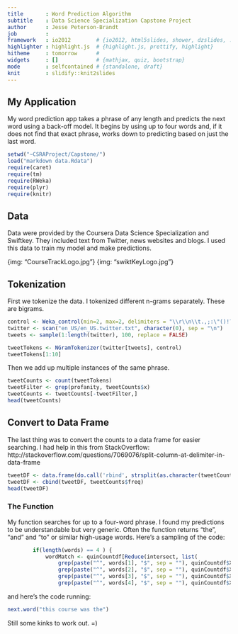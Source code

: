 ```yaml
---
title       : Word Prediction Algorithm
subtitle    : Data Science Specialization Capstone Project
author      : Jesse Peterson-Brandt
job         : 
framework   : io2012        # {io2012, html5slides, shower, dzslides, ...}
highlighter : highlight.js  # {highlight.js, prettify, highlight}
hitheme     : tomorrow      # 
widgets     : []            # {mathjax, quiz, bootstrap}
mode        : selfcontained # {standalone, draft}
knit        : slidify::knit2slides
---
```


## My Application

My word prediction app takes a phrase of any length and predicts the next word using a back-off model.
It begins by using up to four words and, if it does not find that exact phrase, works down to 
predicting based on just the last word.

```r
setwd("~CSRAProject/Capstone/")
load("markdown data.Rdata")
require(caret)
require(tm)
require(RWeka)
require(plyr) 
require(knitr)
```


## Data

Data were provided by the Coursera Data Science Specialization and Swiftkey. They included text from
Twitter, news websites and blogs. I used this data to train my model and make predictions. 

{img: "CourseTrackLogo.jpg"}
{img: "swiktKeyLogo.jpg"}


## Tokenization

First we tokenize the data. I tokenized different n-grams separately. These are bigrams.

```r
control <- Weka_control(min=2, max=2, delimiters = "\\r\\n\\t.,;:\"()!? ")
twitter <- scan("en_US/en_US.twitter.txt", character(0), sep = "\n")
tweets <- sample(1:length(twitter), 100, replace = FALSE)
```

```r
tweetTokens <- NGramTokenizer(twitter[tweets], control)
tweetTokens[1:10]
```

Then we add up multiple instances of the same phrase.

```r
tweetCounts <- count(tweetTokens)
tweetFilter <- grep(profanity, tweetCounts$x)
tweetCounts <- tweetCounts[-tweetFilter,]
head(tweetCounts)
```


## Convert to Data Frame

The last thing was to convert the counts to a data frame for easier searching. I had help in this from
StackOverflow: http://stackoverflow.com/questions/7069076/split-column-at-delimiter-in-data-frame

```r
tweetDF <- data.frame(do.call('rbind', strsplit(as.character(tweetCounts$x),' ',fixed=TRUE)))
tweetDF <- cbind(tweetDF, tweetCounts$freq)
head(tweetDF)
```


### The Function

My function searches for up to a four-word phrase. I found my predictions to be understandable but very generic.
Often the function returns "the", "and" and "to" or similar high-usage words.
Here's a sampling of the code:
```r
        if(length(words) == 4 ) {
            wordMatch <- quinCountdf[Reduce(intersect, list(
                grep(paste("^", words[1], "$", sep = ""), quinCountdf$X1),
                grep(paste("^", words[2], "$", sep = ""), quinCountdf$X2),
                grep(paste("^", words[3], "$", sep = ""), quinCountdf$X3),
                grep(paste("^", words[4], "$", sep = ""), quinCountdf$X4))),]
```

and here's the code running:

```r
next.word("this course was the")
```

Still some kinks to work out. =)


